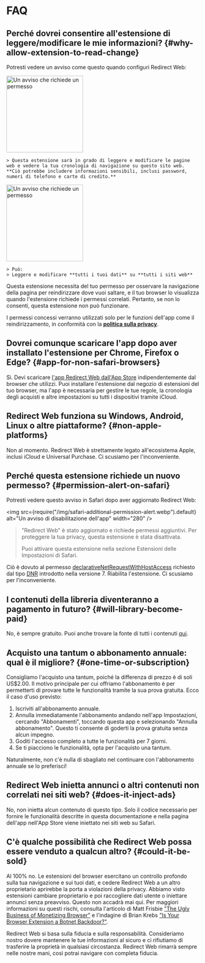 
# FAQ

## Perché dovrei consentire all'estensione di leggere/modificare le mie informazioni? {#why-allow-extension-to-read-change}

Potresti vedere un avviso come questo quando configuri Redirect Web:

<IfBrowserStore stores='appStore'>
    <Image src={PermissionAlertSafari} alt="Un avviso che richiede un permesso" width="200" margin="0 0 16px 0" hasShadow />

    > Questa estensione sarà in grado di leggere e modificare le pagine web e vedere la tua cronologia di navigazione su questo sito web. **Ciò potrebbe includere informazioni sensibili, inclusi password, numeri di telefono e carte di credito.**
</IfBrowserStore>

<IfBrowserStore stores='appStore' includes={false}>
    <Image src={PermissionAlertChrome} alt="Un avviso che richiede un permesso" height="200" hasRoundedCorners hasShadow margin="0 0 16px 0" />

    > Può:  
    > Leggere e modificare **tutti i tuoi dati** su **tutti i siti web**
</IfBrowserStore>

Questa estensione necessita del tuo permesso per osservare la navigazione della pagina per reindirizzare dove vuoi saltare, e il tuo browser lo visualizza quando l'estensione richiede i permessi correlati. Pertanto, se non lo consenti, questa estensione non può funzionare.

I permessi concessi verranno utilizzati solo per le funzioni dell'app come il reindirizzamento, in conformità con la **[politica sulla privacy](/privacy-policy)**.

## Dovrei comunque scaricare l'app dopo aver installato l'estensione per Chrome, Firefox o Edge? {#app-for-non-safari-browsers}

Sì. Devi scaricare [l'app Redirect Web dall'App Store](https://apps.apple.com/app/id1571283503) indipendentemente dal browser che utilizzi. Puoi installare l'estensione dal negozio di estensioni del tuo browser, ma l'app è necessaria per gestire le tue regole, la cronologia degli acquisti e altre impostazioni su tutti i dispositivi tramite iCloud.

## Redirect Web funziona su Windows, Android, Linux o altre piattaforme? {#non-apple-platforms}

Non al momento. Redirect Web è strettamente legato all'ecosistema Apple, inclusi iCloud e Universal Purchase. Ci scusiamo per l'inconveniente.

## Perché questa estensione richiede un nuovo permesso? {#permission-alert-on-safari}

Potresti vedere questo avviso in Safari dopo aver aggiornato Redirect Web:

<img src={require("/img/safari-additional-permission-alert.webp").default} alt="Un avviso di disabilitazione dell'app" width="280" />

> "Redirect Web" è stato aggiornato e richiede permessi aggiuntivi. Per proteggere la tua privacy, questa estensione è stata disattivata.
>
> Puoi attivare questa estensione nella sezione Estensioni delle Impostazioni di Safari.

Ciò è dovuto al permesso [declarativeNetRequestWithHostAccess](https://developer.apple.com/documentation/safariservices/safari_web_extensions/blocking_content_with_your_safari_web_extension) richiesto dal tipo [DNR](/rule-settings#type) introdotto nella versione 7. Riabilita l'estensione. Ci scusiamo per l'inconveniente.

## I contenuti della libreria diventeranno a pagamento in futuro? {#will-library-become-paid}

No, è sempre gratuito. Puoi anche trovare la fonte di tutti i contenuti [qui](https://github.com/mshibanami/redirect-web/tree/main/library).

## Acquisto una tantum o abbonamento annuale: qual è il migliore? {#one-time-or-subscription}

Consigliamo l'acquisto una tantum, poiché la differenza di prezzo è di soli US$2.00.
Il motivo principale per cui offriamo l'abbonamento è per permetterti di provare tutte le funzionalità tramite la sua prova gratuita. Ecco il caso d'uso previsto:

1. Iscriviti all'abbonamento annuale.
2. Annulla immediatamente l'abbonamento andando nell'app Impostazioni, cercando "Abbonamenti", toccando questa app e selezionando "Annulla abbonamento". Questo ti consente di goderti la prova gratuita senza alcun impegno.
3. Goditi l'accesso completo a tutte le funzionalità per 7 giorni.
4. Se ti piacciono le funzionalità, opta per l'acquisto una tantum.

Naturalmente, non c'è nulla di sbagliato nel continuare con l'abbonamento annuale se lo preferisci!

## Redirect Web inietta annunci o altri contenuti non correlati nei siti web? {#does-it-inject-ads}

No, non inietta alcun contenuto di questo tipo. Solo il codice necessario per fornire le funzionalità descritte in questa documentazione e nella pagina dell'app nell'App Store viene iniettato nei siti web su Safari.

## C'è qualche possibilità che Redirect Web possa essere venduto a qualcun altro? {#could-it-be-sold}

Al 100% no. Le estensioni del browser esercitano un controllo profondo sulla tua navigazione e sui tuoi dati, e cedere Redirect Web a un altro proprietario aprirebbe la porta a violazioni della privacy. Abbiamo visto estensioni cambiare proprietario e poi raccogliere dati utente o iniettare annunci senza preavviso. Questo non accadrà mai qui. Per maggiori informazioni su questi rischi, consulta l'articolo di Matt Frisbie ["The Ugly Business of Monetizing Browser"](https://mattfrisbie.substack.com/p/the-ugly-business-of-monetizing-browser) e l'indagine di Brian Krebs ["Is Your Browser Extension a Botnet Backdoor?"](https://krebsonsecurity.com/2021/03/is-your-browser-extension-a-botnet-backdoor/).

Redirect Web si basa sulla fiducia e sulla responsabilità. Consideriamo nostro dovere mantenere le tue informazioni al sicuro e ci rifiutiamo di trasferire la proprietà in qualsiasi circostanza. Redirect Web rimarrà sempre nelle nostre mani, così potrai navigare con completa fiducia.
